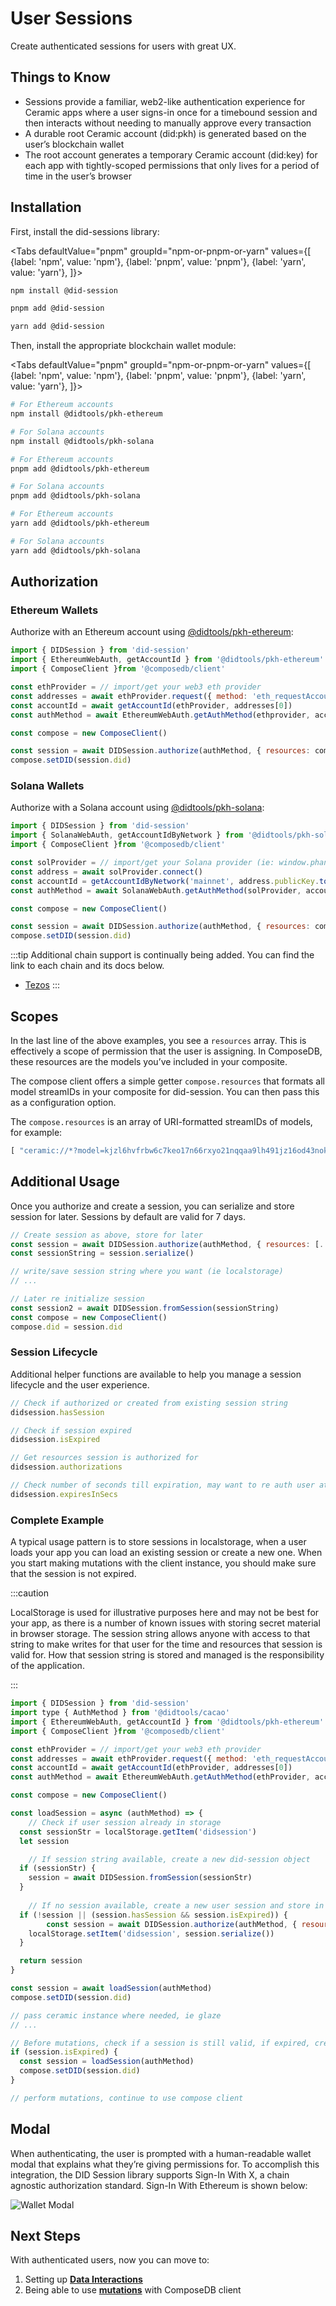 
# User Sessions

Create authenticated sessions for users with great UX.

## Things to Know

- Sessions provide a familiar, web2-like authentication experience for Ceramic apps where a user signs-in once for a timebound session and then interacts without needing to manually approve every transaction
- A durable root Ceramic account (did:pkh) is generated based on the user’s blockchain wallet
- The root account generates a temporary Ceramic account (did:key) for each app with tightly-scoped permissions that only lives for a period of time in the user’s browser

## Installation

First, install the did-sessions library:

<Tabs
  defaultValue="pnpm"
  groupId="npm-or-pnpm-or-yarn"
  values={[
    {label: 'npm', value: 'npm'},
    {label: 'pnpm', value: 'pnpm'},
    {label: 'yarn', value: 'yarn'},
  ]}>
  <TabItem value="npm">

```bash
npm install @did-session
```

  </TabItem>
  <TabItem value="pnpm">

```bash
pnpm add @did-session
```

  </TabItem>
  <TabItem value="yarn">

```bash
yarn add @did-session
```

  </TabItem>
</Tabs>

Then, install the appropriate blockchain wallet module:

<Tabs
  defaultValue="pnpm"
  groupId="npm-or-pnpm-or-yarn"
  values={[
    {label: 'npm', value: 'npm'},
    {label: 'pnpm', value: 'pnpm'},
    {label: 'yarn', value: 'yarn'},
  ]}>
  <TabItem value="npm">

```bash
# For Ethereum accounts
npm install @didtools/pkh-ethereum

# For Solana accounts
npm install @didtools/pkh-solana
```

  </TabItem>
  <TabItem value="pnpm">

```bash
# For Ethereum accounts
pnpm add @didtools/pkh-ethereum

# For Solana accounts
pnpm add @didtools/pkh-solana
```

  </TabItem>
  <TabItem value="yarn">

```bash
# For Ethereum accounts
yarn add @didtools/pkh-ethereum

# For Solana accounts
yarn add @didtools/pkh-solana
```

  </TabItem>
</Tabs>

## Authorization

### Ethereum Wallets

Authorize with an Ethereum account using [@didtools/pkh-ethereum](https://did.js.org/docs/api/modules/pkh_ethereum):

```jsx
import { DIDSession } from 'did-session'
import { EthereumWebAuth, getAccountId } from '@didtools/pkh-ethereum'
import { ComposeClient }from '@composedb/client'

const ethProvider = // import/get your web3 eth provider
const addresses = await ethProvider.request({ method: 'eth_requestAccounts' })
const accountId = await getAccountId(ethProvider, addresses[0])
const authMethod = await EthereumWebAuth.getAuthMethod(ethprovider, accountId)

const compose = new ComposeClient()

const session = await DIDSession.authorize(authMethod, { resources: compose.resources})
compose.setDID(session.did)
```

### Solana Wallets

Authorize with a Solana account using [@didtools/pkh-solana](https://did.js.org/docs/api/modules/pkh_solana):

```jsx
import { DIDSession } from 'did-session'
import { SolanaWebAuth, getAccountIdByNetwork } from '@didtools/pkh-solana'
import { ComposeClient }from '@composedb/client'

const solProvider = // import/get your Solana provider (ie: window.phantom.solana)
const address = await solProvider.connect()
const accountId = getAccountIdByNetwork('mainnet', address.publicKey.toString())
const authMethod = await SolanaWebAuth.getAuthMethod(solProvider, accountId)

const compose = new ComposeClient()

const session = await DIDSession.authorize(authMethod, { resources: compose.resources})
compose.setDID(session.did)
```

:::tip
Additional chain support is continually being added. You can find the link to each chain and its docs below.

- [Tezos](https://did.js.org/docs/api/modules/pkh_tezos)
:::

## Scopes
In the last line of the above examples, you see a `resources` array. This is effectively a scope of permission that the user is assigning. In ComposeDB, these resources are the models you’ve included in your composite.

The compose client offers a simple getter `compose.resources` that formats all model streamIDs in your composite for did-session. You can then pass this as a configuration option. 

The `compose.resources` is an array of URI-formatted streamIDs of models, for example:

```jsx
[ "ceramic://*?model=kjzl6hvfrbw6c7keo17n66rxyo21nqqaa9lh491jz16od43nokz7ksfcvzi6bwc", "ceramic://*?model=kjzl6hvfrbw6c99mdfpjx1z3fue7sesgua6gsl1vu97229lq56344zu9bawnf96"]
```

## Additional Usage
Once you authorize and create a session, you can serialize and store session for later. Sessions by default are valid for 7 days. 

```jsx
// Create session as above, store for later
const session = await DIDSession.authorize(authMethod, { resources: [...]})
const sessionString = session.serialize()

// write/save session string where you want (ie localstorage)
// ...

// Later re initialize session
const session2 = await DIDSession.fromSession(sessionString)
const compose = new ComposeClient()
compose.did = session.did
```

### Session Lifecycle

Additional helper functions are available to help you manage a session lifecycle and the user experience.

```jsx
// Check if authorized or created from existing session string
didsession.hasSession

// Check if session expired
didsession.isExpired

// Get resources session is authorized for
didsession.authorizations

// Check number of seconds till expiration, may want to re auth user at a time before expiration
didsession.expiresInSecs
```

### Complete Example

A typical usage pattern is to store sessions in localstorage, when a user loads your app you can load an existing session or create a new one. When you start making mutations with the client instance, you should make sure that the session is not expired. 

:::caution

LocalStorage is used for illustrative purposes here and may not be best for your app, as there is a number of known issues with storing secret material in browser storage. The session string allows anyone with access to that string to make writes for that user for the time and resources that session is valid for. How that session string is stored and managed is the responsibility of the application.

:::

```jsx
import { DIDSession } from 'did-session'
import type { AuthMethod } from '@didtools/cacao'
import { EthereumWebAuth, getAccountId } from '@didtools/pkh-ethereum'
import { ComposeClient }from '@composedb/client'

const ethProvider = // import/get your web3 eth provider
const addresses = await ethProvider.request({ method: 'eth_requestAccounts' })
const accountId = await getAccountId(ethProvider, addresses[0])
const authMethod = await EthereumWebAuth.getAuthMethod(ethProvider, accountId)

const compose = new ComposeClient()

const loadSession = async (authMethod) => {
	// Check if user session already in storage 
  const sessionStr = localStorage.getItem('didsession')
  let session

	// If session string available, create a new did-session object
  if (sessionStr) {
    session = await DIDSession.fromSession(sessionStr)
  }
	
	// If no session available, create a new user session and store in local storage
  if (!session || (session.hasSession && session.isExpired)) {
		const session = await DIDSession.authorize(authMethod, { resources: compose.resources})
    localStorage.setItem('didsession', session.serialize())
  }

  return session
}

const session = await loadSession(authMethod)
compose.setDID(session.did)

// pass ceramic instance where needed, ie glaze
// ...

// Before mutations, check if a session is still valid, if expired, create new
if (session.isExpired) {
  const session = loadSession(authMethod)
  compose.setDID(session.did)
}

// perform mutations, continue to use compose client 
```

## Modal
When authenticating, the user is prompted with a human-readable wallet modal that explains what they’re giving permissions for. To accomplish this integration, the DID Session library supports Sign-In With X, a chain agnostic authorization standard.  Sign-In With Ethereum is shown below:

![Wallet Modal](/img/wallet-modal.png)

## Next Steps
With authenticated users, now you can move to:

1. Setting up [**Data Interactions**](../../guides/data-interactions/data-interactions.mdx) 
2. Being able to use [**mutations**](../../guides/data-interactions/mutations.mdx) with ComposeDB client
